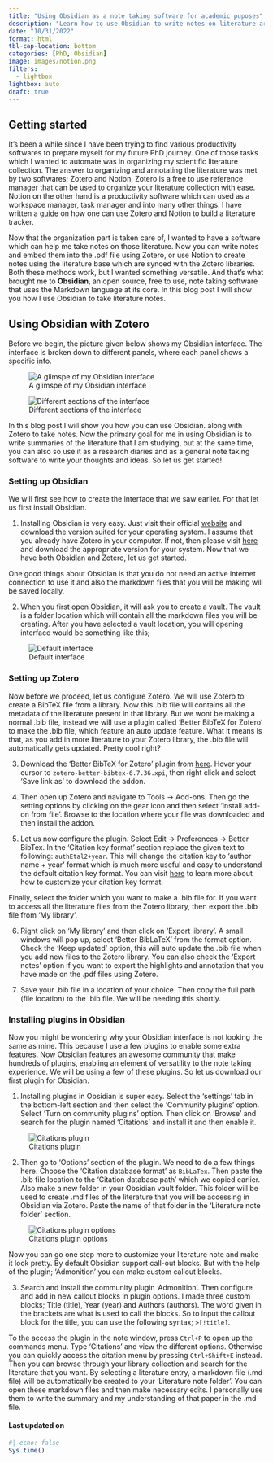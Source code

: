```yaml
---
title: "Using Obsidian as a note taking software for academic puposes"
description: "Learn how to use Obsidian to write notes on literature articles"
date: "10/31/2022"
format: html
tbl-cap-location: bottom
categories: [PhD, Obsidian]
image: images/notion.png
filters:
  - lightbox
lightbox: auto
draft: true
---
```


## Getting started

It's been a while since I have been trying to find various productivity softwares to prepare myself for my future PhD journey. One of those tasks which I wanted to automate was in organizing my scientific literature collection. The answer to organizing and annotating the literature was met by two softwares; Zotero and Notion. Zotero is a free to use reference manager that can be used to organize your literature collection with ease. Notion on the other hand is a productivity software which can used as a workspace manager, task manager and into many other things. I have written a [guide](https://one-carat-blog.netlify.app/posts/notion_literature/) on how one can use Zotero and Notion to build a literature tracker.

Now that the organization part is taken care of, I wanted to have a software which can help me take notes on those literature. Now you can write notes and embed them into the .pdf file using Zotero, or use Notion to create notes using the literature base which are synced with the Zotero libraries. Both these methods work, but I wanted something versatile. And that's what brought me to **Obsidian**, an open source, free to use, note taking software that uses the Markdown language at its core. In this blog post I will show you how I use Obsidian to take literature notes. 

## Using Obsidian with Zotero

Before we begin, the picture given below shows my Obsidian interface. The interface is broken down to different panels, where each panel shows a specific info.

::: {layout="[[1, 1], [1]]"}
![A glimspe of my Obsidian interface](images/obsidian_interface.png){group="elsewhere"
description="My Obsidian interface featuring different sections."}

![Different sections of the interface](images/obsidian_interface_inkscape.svg){group="elsewhere"
description="Each section functions or displays a specific info which can enhance the note taking experience"}
:::

In this blog post I will show you how you can use Obsidian. along with Zotero to take notes. Now the primary goal for me in using Obsidian is to write summaries of the literature that I am studying, but at the same time, you can also so use it as a research diaries and as a general note taking software to write your thoughts and ideas. So let us get started!

### Setting up Obsidian

We will first see how to create the interface that we saw earlier. For that let us first install Obsidian. 

1.    Installing Obsidian is very easy. Just visit their official [website](https://obsidian.md/) and download the version suited for your operating system. I assume that you already have Zotero in your computer. If not, then please visit [here](https://www.zotero.org/) and download the appropriate version for your system. Now that we have both Obsidian and Zotero, let us get started.

One good things about Obsidian is that you do not need an active internet connection to use it and also the markdown files that you will be making will be saved locally. 

2.    When you first open Obsidian, it will ask you to create a vault. The vault is a folder location which will contain all the markdown files you will be creating. After you have selected a vault location, you will opening interface would be something like this;

![Default interface](images/obsidian_first.png)

### Setting up Zotero

Now before we proceed, let us configure Zotero. We will use Zotero to create a BibTeX file from a library. Now this .bib file will contains all the metadata of the literature present in that library. But we wont be making a normal .bib file, instead we will use a plugin called 'Better BibTeX for Zotero' to make the .bib file, which feature an auto update feature. What it means is that, as you add in more literature to your Zotero library, the .bib file will automatically gets updated. Pretty cool right?

3.    Download the 'Better BibTeX for Zotero' plugin from [here](https://github.com/retorquere/zotero-better-bibtex/releases/tag/v6.7.36). Hover your cursor to 
`zotero-better-bibtex-6.7.36.xpi`, then right click and select 'Save link as' to download the addon.

4.    Then open up Zotero and navigate to Tools -> Add-ons. Then go the setting options by clicking on the gear icon and then select 'Install add-on from file'. Browse to the location where your file was downloaded and then install the addon.

5.    Let us now configure the plugin. Select Edit -> Preferences -> Better BibTex. In the 'Citation key format' section replace the given text to following: `authEtal2+year`. This will change the citation key to 'author name + year' format which is much more useful and easy to understand the default citation key format. You can visit [here](https://retorque.re/zotero-better-bibtex/citing/) to learn more about how to customize your citation key format.

Finally, select the folder which you want to make a .bib file for. If you want to access all the literature files from the Zotero library, then export the .bib file from 'My library'.

6.    Right click on 'My library' and then click on 'Export library'. A small windows will pop up, select 'Better BibLaTeX' from the format option. Check the 'Keep updated' option, this will auto update the .bib file when you add new files to the Zotero library. You can also check the 'Export notes' option if you want to export the highlights and annotation that you have made on the .pdf files using Zotero.

7.    Save your .bib file in a location of your choice. Then copy the full path (file location) to the .bib file. We will be needing this shortly.

### Installing plugins in Obsidian

Now you might be wondering why your Obsidian interface is not looking the same as mine. This because I use a few plugins to enable some extra features. Now Obsidian features an awesome community that make hundreds of plugins, enabling an element of versatility to the note taking experience. We will be using a few of these plugins. So let us download our first plugin for Obsidian.

1.    Installing plugins in Obsidian is super easy. Select the 'settings' tab in the bottom-left section and then select the 'Community plugins' option. Select 'Turn on community plugins' option. Then click on 'Browse' and search for the plugin named 'Citations' and install it and then enable it.

![Citations plugin](images/citations.png)

2.    Then go to 'Options' section of the plugin. We need to do a few things here. Choose the 'Citation database format' as `BibLaTex`. Then paste the .bib file location to the 'Citation database path' which we copied earlier. Also make a new folder in your Obsidian vault folder. This folder will be used to create .md files of the literature that you will be accessing in Obsidian via Zotero. Paste the name of that folder in the 'Literature note folder' section.

![Citations plugin options](images/citations_option.png)

Now you can go one step more to customize your literature note and make it look pretty. By default Obsidian support call-out blocks. But with the help of the plugin; 'Admonition' you can make custom callout blocks.

3.    Search and install the community plugin 'Admonition'. Then configure and add in new callout blocks in plugin options. I made three custom blocks; Title (title), Year (year) and Authors (authors). The word given in the brackets are what is used to call the blocks. So to input the callout block for the title, you can use the following syntax; `>[!title]`.

To the access the plugin in the note window, press `Ctrl+P` to open up the commands menu. Type 'Citations' and view the different options. Otherwise you can quickly access the citation menu by pressing `Ctrl+Shift+E` instead. Then you can browse through your library collection and search for the literature that you want. By selecting a literature entry, a markdown file (.md file) will be automatically be created to your 'Literature note folder'. You can open these markdown files and then make necessary edits. I personally use them to write the summary and my understanding of that paper in the .md file.

#### Last updated on {.unnumbered .unlisted .appendix}

```r
#| echo: false
Sys.time()
```
